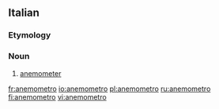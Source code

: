 ==Italian==

===Etymology===
{{prefix|anemo|-metro|lang=it}}

===Noun===
{{wikipedia|lang=it}}
{{it-noun|anemometr|m|o|i}}

#{{meteorology|lang=it}} [[anemometer]]

[[fr:anemometro]]
[[io:anemometro]]
[[pl:anemometro]]
[[ru:anemometro]]
[[fi:anemometro]]
[[vi:anemometro]]